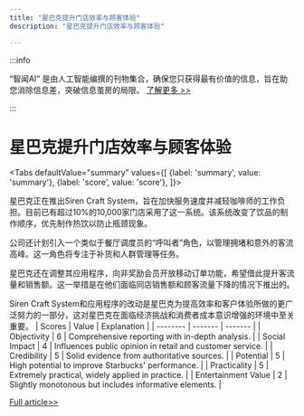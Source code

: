 ```yaml
---
title: "星巴克提升门店效率与顾客体验"
description: "星巴克提升门店效率与顾客体验"

---
```



:::info

“智闻AI“ 是由人工智能编撰的刊物集合，确保您只获得最有价值的信息，旨在助您消除信息差，突破信息茧房的局限。  [了解更多 >>](/)

:::

# 星巴克提升门店效率与顾客体验


<Tabs
	defaultValue="summary"
	values={[
	{label: 'summary', value: 'summary'},
	{label: 'score', value: 'score'},
]}>
<TabItem value="summary">


星巴克正在推出Siren Craft System，旨在加快服务速度并减轻咖啡师的工作负担。目前已有超过10%的10,000家门店采用了这一系统。该系统改变了饮品的制作顺序，优先制作热饮以防止瓶颈现象。

公司还计划引入一个类似于餐厅调度员的“呼叫者”角色，以管理拥堵和意外的客流高峰。这一角色将专注于补货和人群管理等任务。

星巴克还在调整其应用程序，向非奖励会员开放移动订单功能，希望借此提升客流量和销售额。这一举措是在他们面临同店销售额和顾客流量下降的情况下推出的。

Siren Craft System和应用程序的改动是星巴克为提高效率和客户体验所做的更广泛努力的一部分，这对星巴克在面临经济挑战和消费者成本意识增强的环境中至关重要。
</TabItem>
<TabItem value="score">
	| Scores     | Value   | Explanation |
	| -------- | ------- | ------- |
	| Objectivity  | 6    | Comprehensive reporting with in-depth analysis.    |
	| Social Impact | 4     | Influences public opinion in retail and customer service.    |
	| Credibility    | 5    | Solid evidence from authoritative sources.    |
	| Potential    | 5    | High potential to improve Starbucks' performance.    |
	| Practicality    | 5    | Extremely practical, widely applied in practice.    |
	| Entertainment Value    | 2    | Slightly monotonous but includes informative elements.    |
</TabItem>
</Tabs>

[Full article>>](https://www.cnbc.com/2024/07/01/inside-starbucks-plans-to-improve-stores.html)

